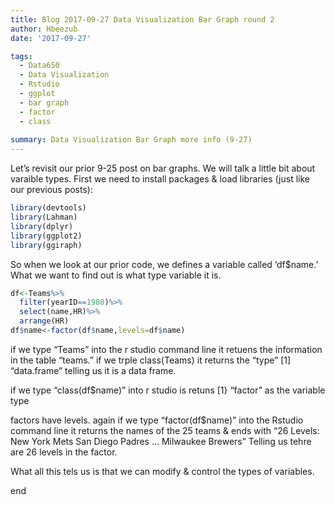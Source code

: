 ```yaml
---
title: Blog 2017-09-27 Data Visualization Bar Graph round 2
author: Hbeezub
date: '2017-09-27'

tags:
  - Data650
  - Data Visualization
  - Rstudio
  - ggplot
  - bar graph
  - factor
  - class
  
summary: Data Visualization Bar Graph more info (9-27)
---
```


Let's revisit our prior 9-25 post on bar graphs.  We will talk a little bit about varaible types.  First we need to install packages & load libraries (just like our previous posts):

```r
library(devtools)
library(Lahman)
library(dplyr)
library(ggplot2)
library(ggiraph)
```

So when we look at our prior code, we defines a variable called 'df$name.'
What we want to find out is what type variable it is.

```r
df<-Teams%>%
  filter(yearID==1980)%>%
  select(name,HR)%>%
  arrange(HR)
df$name<-factor(df$name,levels=df$name)
```

if we type "Teams" into the r studio command line it retuens the information in the table "teams."
if we trple class(Teams) it returns the "type" [1] "data.frame" telling us it is a data frame.

if we type "class(df$name)" into r studio is retuns [1} "factor" as the variable type

factors have levels.
again if we type "factor(df$name)" into the Rstudio command line it returns the names of the 25 teams & ends with "26 Levels: New York Mets San Diego Padres ... Milwaukee Brewers"  Telling us tehre are 26 levels in the factor.

What all this tels us is that we can modify & control the types of variables.  

end
